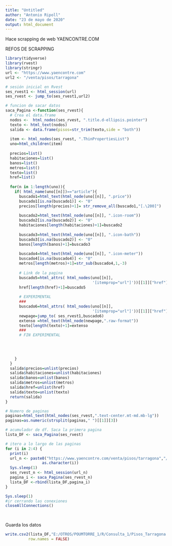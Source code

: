 ---
title: "Untitled"
author: "Antonio Ripoll"
date: "23 de mayo de 2020"
output: html_document
---
Hace scrapping de web YAENCONTRE.COM

REFOS DE SCRAPPING
```{r}
library(tidyverse)
library(rvest)
library(stringr)
url <- "https://www.yaencontre.com"
url2 <- "/venta/pisos/tarragona"

# sesión inicial en Rvest
ses_rvest1 <- html_session(url)
ses_rvest <- jump_to(ses_rvest1,url2)

# funcion de sacar datos
saca_Pagina <-function(ses_rvest){
  # Crea el data.frame
  nodos <-  html_nodes(ses_rvest, ".title.d-ellipsis.pointer")
  texto <- html_text(nodos)
  salida <- data.frame(pisos=str_trim(texto,side = "both"))
  
  item <- html_nodes(ses_rvest, ".ThinPropertiesList")
  uno=html_children(item)
  
  precios=list()
  habitaciones=list()
  banos=list()
  metros=list()
  texto=list()
  href=list()
  
  for(n in 1:length(uno)){
    if( html_name(uno[[n]])=="article"){
      buscado1=html_text(html_node(uno[[n]], ".price"))
      buscado1[is.na(buscado1)] <- "0"
      precios[length(precios)+1]= str_remove_all(buscado1,"[.\200]")
      
      buscado2=html_text(html_node(uno[[n]], ".icon-room"))
      buscado2[is.na(buscado2)] <- "0"
      habitaciones[length(habitaciones)+1]=buscado2
      
      buscado3=html_text(html_node(uno[[n]], ".icon-bath"))
      buscado3[is.na(buscado2)] <- "0"
      banos[length(banos)+1]=buscado3
      
      buscado4=html_text(html_node(uno[[n]], ".icon-meter"))
      buscado4[is.na(buscado4)] <- "0"
      metros[length(metros)+1]=str_sub(buscado4,1,-3)
      
      # Link de la pagina
      buscado5=html_attrs( html_nodes(uno[[n]],
                                      '[itemprop="url"]'))[[1]]["href"]
      href[length(href)+1]=buscado5
      
      # EXPERIMENTAL
      ###
      buscado6=html_attrs( html_nodes(uno[[n]],
                                      '[itemprop="url"]'))[[1]]["href"]
      newpage=jump_to( ses_rvest1,buscado6)
      extenso =html_text(html_node(newpage,".raw-format"))
      texto[length(texto)+1]=extenso
      ###
      # FIN EXPERIMENTAL
      
      
      

    }
  }
  salida$precios=unlist(precios)
  salida$habitaciones=unlist(habitaciones)
  salida$banos=unlist(banos)
  salida$metros=unlist(metros)
  salida$href=unlist(href)
  salida$texto=unlist(texto)
  return(salida)
}

# Numero de paginas
paginas=html_text(html_nodes(ses_rvest,".text-center.mt-md.mb-lg"))
paginas=as.numeric(strsplit(paginas," ")[[1]][3])

# acumulador de df. Saca la primera pagina
lista_DF <- saca_Pagina(ses_rvest)

# itero a lo largo de las paginas
for (i in 2:4) {
  print(i)
  url_n <- paste0("https://www.yaencontre.com/venta/pisos/tarragona","/pag-",
                as.character(i))
  Sys.sleep(1)
  ses_rvest_n <- html_session(url_n)
  pagina_i <- saca_Pagina(ses_rvest_n)
  lista_DF <-rbind(lista_DF,pagina_i)
}

Sys.sleep(1)
#ir cerrando las conexiones 
closeAllConnections()

  
```

Guarda los datos
```{r}
write.csv2(lista_DF,"E:/OTROS/POUMTORRE_1/R/Consulta_1/Pisos_Tarragona.csv",
          row.names = FALSE)

```


